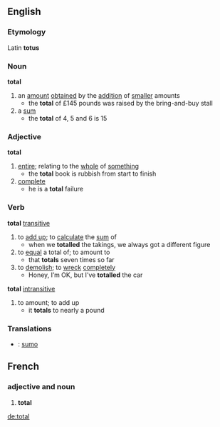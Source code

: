 ==English==
===Etymology===
Latin '''totus'''
===Noun===
'''total'''
# an [[amount]] [[obtain]]ed by the [[addition]] of [[smaller]] amounts
#* the '''total''' of £145 pounds was raised by the bring-and-buy stall
# a [[sum]]
#* the '''total''' of 4, 5 and 6 is 15
===Adjective===
'''total'''
# [[entire]]; relating to the [[whole]] of [[something]]
#* the '''total''' book is rubbish from start to finish
# [[complete]]
#* he is a '''total''' failure
===Verb===
'''total''' [[transitive]]
# to [[add up]]; to [[calculate]] the [[sum]] of
#* when we '''totalled''' the takings, we always got a different figure
# to [[equal]] a total of; to amount to
#* that '''totals''' seven times so far
# to [[demolish]]; to [[wreck]] [[complete]]ly
#* Honey, I’m OK, but I’ve '''totalled''' the car
'''total''' [[intransitive]]
# to amount; to add up
#* it '''totals''' to nearly a pound

===Translations===
* {{io}} : [[sumo]]

==French==
===adjective and noun===
# '''total'''

[[de:total]]